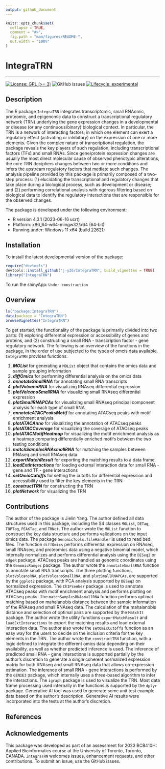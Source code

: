 ```yaml
---
output: github_document
---
```


<!-- README.md is generated from README.Rmd. Please edit that file -->

```r
knitr::opts_chunk$set(
  collapse = TRUE,
  comment = "#>",
  fig.path = "man/figures/README-",
  out.width = "100%"
)
```

# IntegraTRN

---

<!-- badges: start -->
[![License: GPL (>= 3)](https://img.shields.io/badge/License-GPL%20%28%3E%3D%203%29-blue.svg)](https://choosealicense.com/licenses/gpl-3.0/)
![GitHub issues](https://img.shields.io/github/issues/j-y26/IntegraTRN)
[![Lifecycle: experimental](https://img.shields.io/badge/lifecycle-experimental-orange.svg)](https://lifecycle.r-lib.org/articles/stages.html#experimental)
<!-- badges: end -->

## Description

The R package `IntegraTRN` integrates transcriptomic, small RNAomic, proteomic, and epigenomic data to construct a transcriptional regulatory network (TRN) underlying the gene expression changes in a developmental or disease (or any continuous/binary) biological context. In particular, the TRN is a network of interacting factors, in which one element can exert a regulatory effect (activating or inhibitory) on the expression of one or more elements. Given the complex nature of transcriptional regulation, the package reveals the key players of such regulation, including transcriptional factors (TFs) and small RNAs. Since gene/protein expression changes are usually the most direct molecular cause of observed phenotypic alterations, the core TRN deciphers changes between two or more conditions and infers the upstream regulatory factors that mediate such changes. The analysis pipeline provided by this package is primarily composed of a two-step process: (1) elucidating the transcriptional and regulatory changes that take place during a biological process, such as development or disease; and (2) performing correlational analysis with rigorous filtering based on biological data to identify the regulatory interactions that are responsible for the observed changes.

The package is developed under the following environment:

- R version 4.3.1 (2023-06-16 ucrt)
- Platform: x86_64-w64-mingw32/x64 (64-bit)
- Running under: Windows 11 x64 (build 22621)

## Installation

To install the latest developmental version of the package:

```r
require("devtools")
devtools::install_github("j-y26/IntegraTRN", build_vignettes = TRUE)
library("IntegraTRN")
```

To run the shinyApp: `Under construction`

## Overview

```r
ls("package:IntegraTRN")
data(package = "IntegraTRN")
browseVignettes("IntegraTRN")
```

To get started, the functionality of the package is primarily divided into two
parts: (1) exploring differential expression or accessibility of genes and
proteins, and (2) constructing a small RNA - transcription factor - gene
regulatory network. The following is an overview of the functions in the
package, in the order of use subjected to the types of omcis data available.
`IntegraTRN` provides functions:

1. ***MOList*** for generating a `MOList` object that contains the omics data
   and sample grouping information
2. ***diffOmics*** for performing differential analysis on the omics data
3. ***annotateSmallRNA*** for annotating small RNA transcripts
4. ***plotVolcanoRNA*** for visualizing RNAseq differential expression
5. ***plotVolcanoSmallRNA*** for visualizing small RNAseq differential 
   expression
6. ***plotSmallRNAPCAs*** for visualizing small RNAseq principal component
   analysis for each type of small RNA
7. ***annotateATACPeaksMotif*** for annotating ATACseq peaks with motif
    enrichment analysis
8. ***plotATACAnno*** for visualizing the annotation of ATACseq peaks
9. ***plotATACCoverage*** for visualizing the coverage of ATACseq peaks
10. ***plotATACMotifHeatmap*** for visualizing the motif enrichment analysis
    as a heatmap comparing differentially enriched motifs between the two
    testing conditions
11. ***matchSamplesRNAsmallRNA*** for matching the samples between RNAseq and
    small RNAseq data
12. ***exportMatchResult*** for exporting the matching results to a data frame
13. ***loadExtInteractions*** for loading external interaction data for 
    small RNA - gene and TF - gene interactions
14. ***setOmicCutoffs*** for setting the cutoffs for differential expression
    and accessibility used to filter the key elements in the TRN
15. ***constructTRN*** for constructing the TRN
16. ***plotNetwork*** for visualizing the TRN


## Contributions

The author of the package is Jielin Yang. The author defined all data structures
used in this package, including the S4 classes `MOList`, `DETag`, `TOPTag`, `PEAKTag`, and `TRNet`. The author wrote the `MOList` function to construct the
key data structure and performs validations on the input omics data. The package
`GenomicTools.fileHandler` is used to read bed files. The function `diffOmics`
performs differential expression on RNAseq, small RNAseq, and proteomics data
using a negative binomial model, which internally normalizes and performs
differential analysis using the `DESeq2` or `edgeR` package. ATACseq peaks are
handled as genomic coordinates using the `GenomicRanges` package. The author
wrote the `annotateSmallRNA` function to annotate small RNA transcripts. The
three plotting functions, `plotVolcanoRNA`, `plotVolcanoSmallRNA`, and
`plotSmallRNAPCAs`, are supported by the `ggplot2` package, with PCA analysis
supported by `DESeq2` on normalized expression. The `ChIPseeker` package is used
to annotate ATACseq peaks with motif enrichment analysis and performs plotting
on ATACseq peaks. The `matchSamplesRNAsmallRNA` function performs optimal
matching based on mahalanobis distance between the sample information of the
RNAseq and small RNAseq data. The calculation of the mahalanobis distance and
selection of optimal pairs are supported by the `MatchIt` package. The author
wrote the utility functions `exportMatchResult` and `loadExtInteractions` to
export the matching results and load external interaction data. The author also
wrote the `setOmicCutoffs` function as an easy way for the users to decide on
the inclusion criteria for the key elements in the TRN. The author wrote the
`constructTRN` function, with a logic defined to integrate the different omics
data depending on their availability, as well as whether predicted inference is
used. The inference of predicted small RNA - gene interactions is supported
partially by the author's discretion to generate a single coherent normalized
expression matrix for both RNAseq and small RNAseq data that allows 
co-expression estimation. The inference of small RNA - gene interactions is
performed by the `GENIE3` package, which internally uses a three-based algorithm
to infer the interactions. The `igraph` package is used to visualize the TRN.
Most data frame processing used internally in the functions is supported by the
`dplyr` package. Generative AI tool was used to generate some unit test example 
data based on the author's description. Generative AI results were
incorporated into the tests at the author's discretion.

## References

## Acknowledgements

This package was developed as part of an assessment for 2023
BCB410H: Applied Bioinformatics course at the University of
Toronto, Toronto, CANADA. `IntegraTRN` welcomes issues,
enhancement requests, and other contributions. To submit an issue,
use the GitHub issues.
